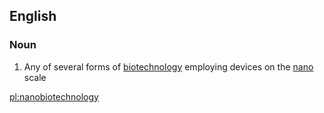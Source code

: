 ==English==

===Noun===
{{wikipedia}}
{{en-noun|nanobiotechnologies|-}}

# Any of several forms of [[biotechnology]] employing devices on the [[nano]] scale

[[pl:nanobiotechnology]]